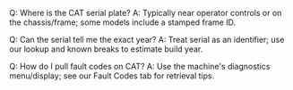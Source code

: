Q: Where is the CAT serial plate?
A: Typically near operator controls or on the chassis/frame; some models include a stamped frame ID.

Q: Can the serial tell me the exact year?
A: Treat serial as an identifier; use our lookup and known breaks to estimate build year.

Q: How do I pull fault codes on CAT?
A: Use the machine's diagnostics menu/display; see our Fault Codes tab for retrieval tips.
